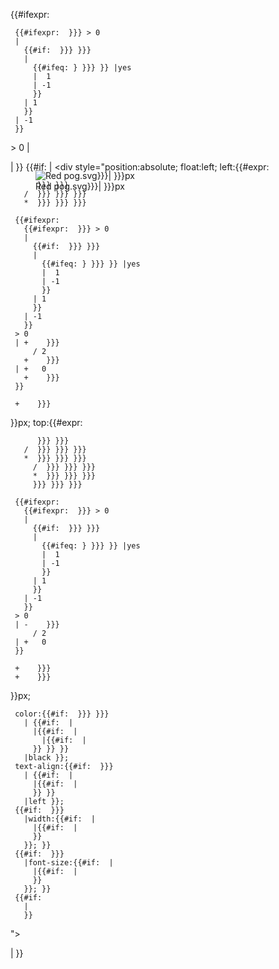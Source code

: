 <includeonly><!-- _ __ ___ ____ _____ ____ ___ __ _ __ ___ ____ _____ ____ ___ __ _
  Checks to see if the image part should be shown or not.
  Checks for:

    if( marker_size > 0 ) {
        if( defined show_image || defined showimage ) {
            if( show_image = yes || showimage = yes ) {
                <show the image>
            } else {
                <don't show the image>
            }
        }
        else {
            <nothing overrides the 'marker_size > 0', so show the image>
        }
    } else {
        <'marker_size <= 0', so don't show the image>
    }

  Looking for an easier solution...

  Either way, if you don't want the image part you should maybe
  consider using another template?
-->{{#ifexpr:
  {{#ifexpr: {{{marker_size |{{{marker-size |7 }}} }}} > 0
  |<!--  Maybe show the image since 'marker_size > 0'.  Check if 'show_image' or 'showimage' has a value.  -->
    {{#if: {{{show_image |{{{showimage |{{{show-image | }}} }}} }}}
    |<!--  Either 'show_image' or 'showimage' has a value.  Check what it is.  -->
      {{#ifeq: {{lc: {{{show_image |{{{showimage |{{{show-image | }}} }}} }}} }} |yes
      |  1  <!--  value is yes = show the image.  -->
      | -1  <!--  value is anything else = don't show the image.  -->
      }}
    | 1  <!--  Neither 'show_image' nor 'showimage' has a value.  Show the image since 'marker_size > 0'.  -->
    }}
  | -1  <!--  'marker_size <= 0'.  Don't show the image  -->
  }}
> 0
|<!-- _ __ ___ ____ _____ ____ ___ __ _ __ ___ ____ _____ ____ ___ __ _

  Image is going to be shown, calculating position.

--><div
style="position:absolute; float:left;
<!--  x_relative = x_marker_orig / x_orig * x_scaled - marker_size / 2 + x_adjust  -->
left:{{#expr:
      {{{x |{{{x_marker_orig |{{{x-marker-orig |1 }}} }}} }}}
    / {{{x_orig |{{{width_orig |{{{x-orig |{{{width-orig |1 }}} }}} }}} }}}
    * {{{scale |{{{width |{{{x_scaled |{{{x-scaled |250 }}} }}} }}} }}}
  -   {{{marker_size |{{{marker-size |7 }}} }}}
    / 2
  +   {{{x_adjust |{{{x-adjust |0 }}} }}}
}}px;
<!--  y_relative = y_marker_orig / y_orig * y_scaled - marker_size / 2 + y_adjust
        where
      y_scaled = x_scaled / x_orig * y_orig  -->
top:{{#expr:
      {{{y |{{{y_marker_orig |{{{y-marker-orig |1 }}} }}} }}}
    / {{{y_orig |{{{height_orig |{{{y-orig |{{{height-orig |1 }}} }}} }}} }}}
    * {{{height |{{{y_scaled |{{{y-scaled |
        {{{scale |{{{width |{{{x_scaled |{{{x-scaled |250 }}} }}} }}} }}}
      / {{{x_orig |{{{width_orig |{{{x-orig |{{{width-orig |1 }}} }}} }}} }}}
      * {{{y_orig |{{{height_orig |{{{y-orig |{{{height-orig |1 }}} }}} }}} }}}
      }}} }}} }}}
  -   {{{marker_size |{{{marker-size |7 }}} }}}
    / 2
  +   {{{y_adjust |{{{y-adjust |0 }}} }}}
}}px;
">[[Image:{{{image|Red pog.svg}}}|{{{marker_size |{{{marker-size |7 }}} }}}px]]</div>
|<!-- _ __ ___ ____ _____ ____ ___ __ _ __ ___ ____ _____ ____ ___ __ _
  Don't want to show an image.  Do nothing, but marker size should be set to 0.
-->}}<!--
  End of show image test.
  Start of show text test.
-->{{#if: {{{text|}}}
|<!-- _ __ ___ ____ _____ ____ ___ __ _ __ ___ ____ _____ ____ ___ __ _

  Text is going to be shown, calculating position.

--><div style="position:absolute; float:left;
<!--  x_relative = x_marker_orig / x_orig * x_scaled + marker_size / 2 + x_adjust + x_textadjust  -->
left:{{#expr: 
      {{{x |{{{x_marker_orig |{{{x-marker-orig |1 }}} }}} }}}
    / {{{x_orig |{{{width_orig |{{{x-orig |{{{width-orig |1 }}} }}} }}} }}}
    * {{{scale |{{{width |{{{x_scaled |{{{x-scaled |250 }}} }}} }}} }}}

  <!--  Was the image shown or not?  Copy and paste from "code" further up. -->
  {{#ifexpr:
    {{#ifexpr: {{{marker_size |{{{marker-size |7 }}} }}} > 0
    |<!--  Maybe show the image since 'marker_size > 0'.  Check if 'show_image' or 'showimage' has a value.  -->
      {{#if: {{{show_image |{{{showimage |{{{show-image | }}} }}} }}}
      |<!--  Either 'show_image' or 'showimage' has a value.  Check what it is.  -->
        {{#ifeq: {{lc: {{{show_image |{{{showimage |{{{show-image | }}} }}} }}} }} |yes
        |  1  <!--  value is yes = show the image.  -->
        | -1  <!--  value is anything else = don't show the image.  -->
        }}
      | 1  <!--  Neither 'show_image' nor 'showimage' has a value.  Show the image since 'marker_size > 0'.  -->
      }}
    | -1  <!--  'marker_size <= 0'.  Don't show the image  -->
    }}
  > 0
  | +   {{{marker_size |{{{marker-size |7 }}} }}}
      / 2
    +   {{{x_textadjust |{{{x-textadjust |3 }}} }}}
  | +   0
    +   {{{x_textadjust |{{{x-textadjust |0 }}} }}}
  }}

  +   {{{x_adjust |{{{x-adjust |0 }}} }}}
}}px;
<!--  y_relative = y_marker_orig / y_orig * y_scaled - marker_size / 2 + y_adjust + y_textadjust
        where
      y_scaled = x_scaled / x_orig * y_orig  -->
top:{{#expr:
      {{{y |{{{y_marker_orig |{{{y-marker-orig |1 }}} }}} }}}
    / {{{y_orig |{{{height_orig |{{{y-orig |{{{height-orig |1 }}} }}} }}} }}}
    * {{{height |{{{y_scaled |{{{y-scaled |
        {{{scale |{{{width |{{{x_scaled |{{{x-scaled |250 }}} }}} }}} }}}
      / {{{x_orig |{{{width_orig |{{{x-orig |{{{width-orig |1 }}} }}} }}} }}}
      * {{{y_orig |{{{height_orig |{{{y-orig |{{{height-orig |1 }}} }}} }}} }}}
      }}} }}} }}}

  <!--  Was the image shown or not?  Copy and paste from "code" further up. -->
  {{#ifexpr:
    {{#ifexpr: {{{marker_size |{{{marker-size |7 }}} }}} > 0
    |<!--  Maybe show the image since 'marker_size > 0'.  Check if 'show_image' or 'showimage' has a value.  -->
      {{#if: {{{show_image |{{{showimage |{{{show-image | }}} }}} }}}
      |<!--  Either 'show_image' or 'showimage' has a value.  Check what it is.  -->
        {{#ifeq: {{lc: {{{show_image |{{{showimage |{{{show-image | }}} }}} }}} }} |yes
        |  1  <!--  value is yes = show the image.  -->
        | -1  <!--  value is anything else = don't show the image.  -->
        }}
      | 1  <!--  Neither 'show_image' nor 'showimage' has a value.  Show the image since 'marker_size > 0'.  -->
      }}
    | -1  <!--  'marker_size <= 0'.  Don't show the image  -->
    }}
  > 0
  | -   {{{marker_size |{{{marker-size |7 }}} }}}
      / 2
  | +   0
  }}

  +   {{{y_adjust |{{{y-adjust |0 }}} }}}
  +   {{{y_textadjust |{{{y-textadjust |0 }}} }}}
}}px;
<!--  The rest of the css-options.
      Clumsy way to do it because of unwanted extra spaces and broken CSS otherwise.  -->
  color:{{#if: {{{text_color |{{{text-color |{{{color | }}} }}} }}}
    | {{#if: {{{text_color|}}} |{{{text_color}}}
      |{{#if: {{{text-color|}}} |{{{text-color}}}
        |{{#if: {{{color|}}} |{{{color}}}
      }} }} }}
    |black }};
  text-align:{{#if: {{{text_align |{{{text-align | }}} }}}
    | {{#if: {{{text_align|}}} |{{{text_align}}}
      |{{#if: {{{text-align|}}} |{{{text-align}}}
      }} }}
    |left }};
  {{#if: {{{text_width |{{{text-width | }}} }}}
    |width:{{#if: {{{text_width|}}} |{{{text_width}}}
      |{{#if: {{{text-width|}}} |{{{text-width}}}
      }}
    }}; }}
  {{#if: {{{font_size |{{{font-size | }}} }}}
    |font-size:{{#if: {{{font_size|}}} |{{{font_size}}}
      |{{#if: {{{font-size|}}} |{{{font-size}}}
      }}
    }}; }}
  {{#if: {{{style | }}}
    |{{{style}}}
    }}
">{{{text|}}}</div>
|<!-- _ __ ___ ____ _____ ____ ___ __ _ __ ___ ____ _____ ____ ___ __ _
  No text entered.  Do nothing.
-->}}</includeonly><noinclude><!--
  _ __ ___ ____ _____ ____ ___ __ _ __ ___ ____ _____ ____ ___ __ _
  Text to be shown when the template is viewed directly as a page.
  _ __ ___ ____ _____ ____ ___ __ _ __ ___ ____ _____ ____ ___ __ _
-->
{{Documentation|Template:Image label marker/doc}}
</noinclude>
